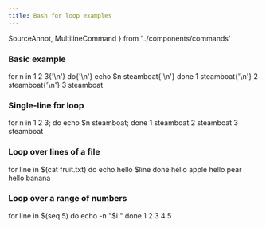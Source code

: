 ```yaml
---
title: Bash for loop examples
---
```

  SourceAnnot, MultilineCommand
} from '../components/commands'

### Basic example

<CommandSession>
<MultilineCommand>
for n in 1 2 3{'\n'}
do{'\n'}
    echo $n steamboat{'\n'}
done
</MultilineCommand>
<CommandOutput>
1 steamboat{'\n'}
2 steamboat{'\n'}
3 steamboat
</CommandOutput>
</CommandSession>

### Single-line for loop

<CommandSession>
<Command>for n in 1 2 3; do echo $n steamboat; done
</Command>
<CommandOutput>
1 steamboat
2 steamboat
3 steamboat
</CommandOutput>
</CommandSession>

### Loop over lines of a file

<CommandSession>
<MultilineCommand>
for line in $(cat fruit.txt)
do
    echo hello $line
done
</MultilineCommand>
<CommandOutput>
hello apple
hello pear
hello banana
</CommandOutput>
</CommandSession>

### Loop over a range of numbers

<CommandSession>
<MultilineCommand>
for line in $(seq 5)
do
    echo <SourceAnnot text="**-n**: do not output the trailing newline">-n</SourceAnnot> "$i "
done
</MultilineCommand>
<CommandOutput>
1 2 3 4 5
</CommandOutput>
</CommandSession>
